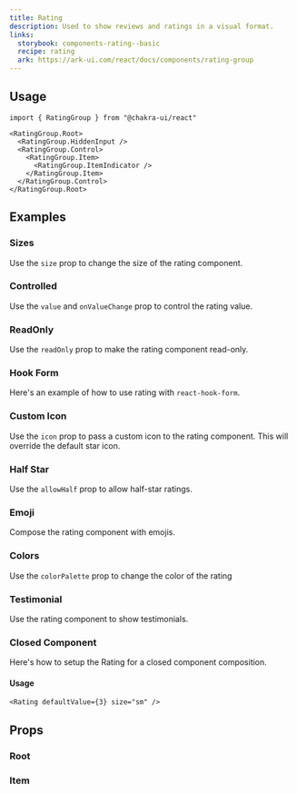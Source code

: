 ```yaml
---
title: Rating
description: Used to show reviews and ratings in a visual format.
links:
  storybook: components-rating--basic
  recipe: rating
  ark: https://ark-ui.com/react/docs/components/rating-group
---
```


<ExampleTabs name="rating-basic" />

## Usage

```tsx
import { RatingGroup } from "@chakra-ui/react"
```

```tsx
<RatingGroup.Root>
  <RatingGroup.HiddenInput />
  <RatingGroup.Control>
    <RatingGroup.Item>
      <RatingGroup.ItemIndicator />
    </RatingGroup.Item>
  </RatingGroup.Control>
</RatingGroup.Root>
```

## Examples

### Sizes

Use the `size` prop to change the size of the rating component.

<ExampleTabs name="rating-with-sizes" />

### Controlled

Use the `value` and `onValueChange` prop to control the rating value.

<ExampleTabs name="rating-controlled" />

### ReadOnly

Use the `readOnly` prop to make the rating component read-only.

<ExampleTabs name="rating-with-readonly" />

### Hook Form

Here's an example of how to use rating with `react-hook-form`.

<ExampleTabs name="rating-with-hook-form" />

### Custom Icon

Use the `icon` prop to pass a custom icon to the rating component. This will
override the default star icon.

<ExampleTabs name="rating-with-custom-icon" />

### Half Star

Use the `allowHalf` prop to allow half-star ratings.

<ExampleTabs name="rating-with-half" />

### Emoji

Compose the rating component with emojis.

<ExampleTabs name="rating-emoji" />

### Colors

Use the `colorPalette` prop to change the color of the rating

<ExampleTabs name="rating-with-colors" />

### Testimonial

Use the rating component to show testimonials.

<ExampleTabs name="rating-in-testimonial" />

### Closed Component

Here's how to setup the Rating for a closed component composition.

<ExampleCode name="rating-closed-component" />

#### Usage

```tsx
<Rating defaultValue={3} size="sm" />
```

## Props

### Root

<PropTable component="RatingGroup" part="Root" />

### Item

<PropTable component="RatingGroup" part="Item" />

